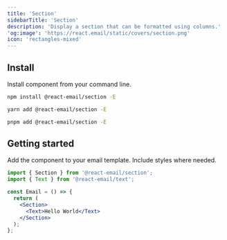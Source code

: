 ```yaml
---
title: 'Section'
sidebarTitle: 'Section'
description: 'Display a section that can be formatted using columns.'
'og:image': 'https://react.email/static/covers/section.png'
icon: 'rectangles-mixed'
---
```


## Install

Install component from your command line.

<CodeGroup>

```sh npm
npm install @react-email/section -E
```

```sh yarn
yarn add @react-email/section -E
```

```sh pnpm
pnpm add @react-email/section -E
```

</CodeGroup>

## Getting started

Add the component to your email template. Include styles where needed.

```jsx
import { Section } from '@react-email/section';
import { Text } from '@react-email/text';

const Email = () => {
  return (
    <Section>
      <Text>Hello World</Text>
    </Section>
  );
};
```

<Snippet file="support.mdx" />
